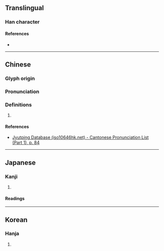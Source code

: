 {{character info}}
==Translingual==

===Han character===
{{Han char|rn=30|rad=口|as=20|sn=23|four=|canj=TOGRR|ids=⿰𦰩喜}}

====References====
* {{Han ref|kx=0215.240|dkj=04643|dj=0438.270|hdz=10708.120|uh=56CF|ud=22223}}

----

==Chinese==
{{zh-forms}}

===Glyph origin===
{{Han etym}}

===Pronunciation===
{{zh-pron
|m=jiān
|c=gaan1
|mc=y
|oc=y
|cat=
}}

===Definitions===
{{zh-hanzi}}

# {{rfdef|zh}}

====References====
* [http://www.iso10646hk.net/jp/document/download.jsp Jyutping Database (iso10646hk.net) - Cantonese Pronunciation List (Part 1), p. 84]

----

==Japanese==

===Kanji===
{{ja-kanji|grade=|rs=口20}}

# {{rfdef|ja|sort=口20}}

====Readings====
{{ja-readings|on=[[かん]] (kan), [[けん]] (ken)|kun=[[かたし]] (katashi), [[なやみ]] (nayami)}}

----

==Korean==

===Hanja===
{{ko-hanja|hangeul=간}}

# {{rfdef|ko|sort=口20}}